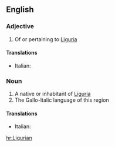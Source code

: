 ==English==

===Adjective===
{{en-adj}}

# Of or pertaining to [[Liguria]]

====Translations====
{{trans-top|Of or pertaining to Liguria}}
* Italian: {{t+|it|ligure}}
{{trans-mid}}
{{trans-bottom}}

===Noun===
{{en-noun}}

# A native or inhabitant of [[Liguria]]
# The Gallo-Italic language of this region

====Translations====
{{trans-top}}
* Italian: {{t+|it|ligure|m|f}}
{{trans-mid}}
{{trans-bottom}}

[[hr:Ligurian]]